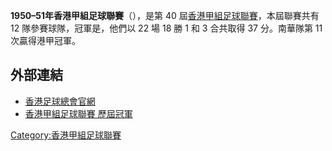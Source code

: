 '''1950–51年香港甲組足球聯賽'''（{{lang-en|Hong Kong First Division Football League}}），是第 40 屆[[香港甲組足球聯賽|香港甲組足球聯賽]]，本屆聯賽共有 12 隊參賽球隊，冠軍是{{fc|南華}}，他們以 22 場 18 勝 1 和 3 合共取得 37 分。南華隊第 11 次贏得港甲冠軍。

== 外部連結 ==
*[https://www.hkfa.com/ 香港足球總會官網]{{Wayback|url=https://www.hkfa.com/ |date=20190103174738 }}
*[http://www.rsssf.com/tablesh/hkchamp.html 香港甲組足球聯賽 歷屆冠軍]{{Wayback|url=http://www.rsssf.com/tablesh/hkchamp.html |date=20120205190654 }}

{{港甲賽季}}

[[Category:香港甲組足球聯賽|Category:香港甲組足球聯賽]]


{{soccer-stub}}